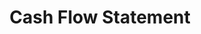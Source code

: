 ---
title: 'Cash Flow Statement'
openapi: '/api-reference/company/v1/openapi.yaml GET /company/v1/cash-flow-statement'
---